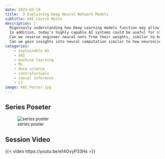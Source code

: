 ```yaml
---
date: 2023-03-19
title:  3 Explaining Deep Neural Network Models
subtitle: XAI Course Notes
description: |
  Rigorously understanding how Deep Learning models function may allow us to steer and control their behavior and avoid unwanted consequences. 
  In addition, today’s highly capable AI systems could be useful for studying intelligence. 
  Can we reverse engineer neural nets from their weights, similar to how one might reverse engineer a binary compiled program? 
  Can we gain insights into neural computation similar to how neuroscientists study the brain?
categories:
    - explainable AI
    - XAI
    - machine learning
    - ML
    - data science
    - contrafactuals
    - casual inference
    - CI
image: XAI_Poster.jpg
---
```


## Series Poseter

![series poster](XAI_Poster.jpg){}

## Session Video

{{< video https://youtu.be/e14GvyP33Hs >}}

